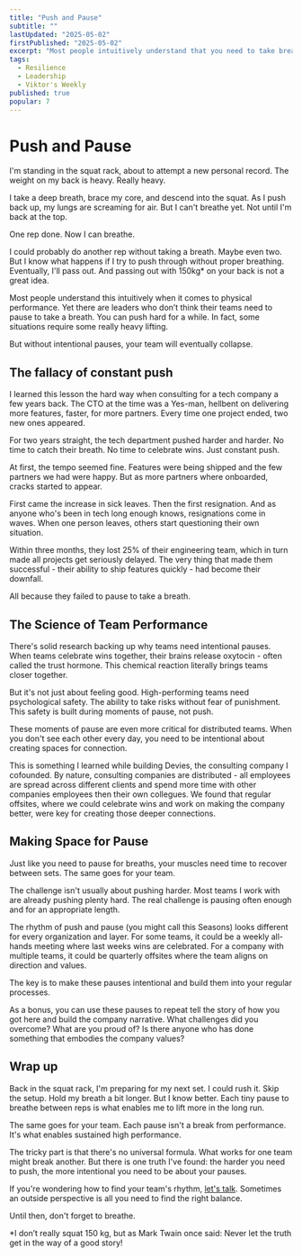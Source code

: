 ```yaml
---
title: "Push and Pause"
subtitle: ""
lastUpdated: "2025-05-02"
firstPublished: "2025-05-02"
excerpt: "Most people intuitively understand that you need to take breaks when it comes to physical performance. Yet there are leaders who don’t think their teams need to pause to take a breath."
tags:
  - Resilience
  - Leadership
  - Viktor's Weekly
published: true
popular: 7
---
```


# Push and Pause

I'm standing in the squat rack, about to attempt a new personal record. The weight on my back is heavy. Really heavy.

I take a deep breath, brace my core, and descend into the squat. As I push back up, my lungs are screaming for air. But I can't breathe yet. Not until I'm back at the top.

One rep done. Now I can breathe.

I could probably do another rep without taking a breath. Maybe even two. But I know what happens if I try to push through without proper breathing. Eventually, I'll pass out. And passing out with 150kg* on your back is not a great idea.

Most people understand this intuitively when it comes to physical performance. Yet there are leaders who don’t think their teams need to pause to take a breath. You can push hard for a while. In fact, some situations require some really heavy lifting. 

But without intentional pauses, your team will eventually collapse.

## The fallacy of constant push

I learned this lesson the hard way when consulting for a tech company a few years back. The CTO at the time was a Yes-man, hellbent on delivering more features, faster, for more partners. Every time one project ended, two new ones appeared.

For two years straight, the tech department pushed harder and harder. No time to catch their breath. No time to celebrate wins. Just constant push.

At first, the tempo seemed fine. Features were being shipped and the few partners we had were happy. But as more partners where onboarded, cracks started to appear.

First came the increase in sick leaves. Then the first resignation. And as anyone who's been in tech long enough knows, resignations come in waves. When one person leaves, others start questioning their own situation.

Within three months, they lost 25% of their engineering team, which in turn made all projects get seriously delayed. The very thing that made them successful - their ability to ship features quickly - had become their downfall.

All because they failed to pause to take a breath.

## The Science of Team Performance

There's solid research backing up why teams need intentional pauses. When teams celebrate wins together, their brains release oxytocin - often called the trust hormone. This chemical reaction literally brings teams closer together.

But it's not just about feeling good. High-performing teams need psychological safety. The ability to take risks without fear of punishment. This safety is built during moments of pause, not push.

These moments of pause are even more critical for distributed teams. When you don't see each other every day, you need to be intentional about creating spaces for connection.

This is something I learned while building Devies, the consulting company I cofounded. By nature, consulting companies are distributed - all employees are spread across different clients and spend more time with other companies employees then their own collegues. We found that regular offsites, where we could celebrate wins and work on making the company better, were key for creating those deeper connections.

## Making Space for Pause

Just like you need to pause for breaths, your muscles need time to recover between sets. The same goes for your team.

The challenge isn't usually about pushing harder. Most teams I work with are already pushing plenty hard. The real challenge is pausing often enough and for an appropriate length.

The rhythm of push and pause (you might call this <Link href="/blog/seasons">Seasons</Link>) looks different for every organization and layer. For some teams, it could be a weekly all-hands meeting where last weeks wins are celebrated. For a company with multiple teams, it could be quarterly offsites where the team aligns on direction and values.

The key is to make these pauses intentional and build them into your regular processes. 

As a bonus, you can use these pauses to repeat tell the story of how you got here and build the company narrative. What challenges did you overcome? What are you proud of? Is there anyone who has done something that embodies the company values?

## Wrap up

Back in the squat rack, I'm preparing for my next set. I could rush it. Skip the setup. Hold my breath a bit longer. But I know better. Each tiny pause to breathe between reps is what enables me to lift more in the long run.

The same goes for your team. Each pause isn't a break from performance. It's what enables sustained high performance.

The tricky part is that there's no universal formula. What works for one team might break another. But there is one truth I've found: the harder you need to push, the more intentional you need to be about your pauses.

If you're wondering how to find your team's rhythm, [let's talk](mailto:viktor@nyblom.io). Sometimes an outside perspective is all you need to find the right balance.

Until then, don't forget to breathe.

*I don’t really squat 150 kg, but as Mark Twain once said: Never let the truth get in the way of a good story!